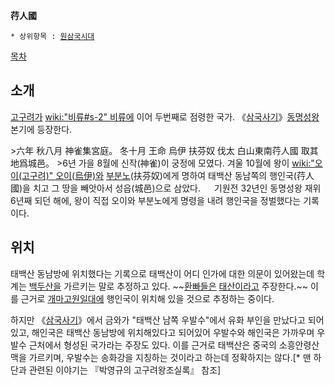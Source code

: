 '''荇人國'''
 * 상위항목 : [[원삼국시대]]
[[목차]]
== 소개 ==
[[고구려]]가 [[wiki:"비류#s-2" 비류]]에 이어 두번째로 점령한 국가. 《[[삼국사기]]》[[동명성왕]] 본기에 등장한다.

>六年 秋八月 神雀集宮庭。 冬十月 王命 烏伊 扶芬奴 伐太 白山東南荇人國 取其地爲城邑。
>6년 가을 8월에 신작(神雀)이 궁정에 모였다. 겨울 10월에 왕이 [[wiki:"오이(고구려)" 오이(烏伊)]]와 [[부분노]](扶芬奴)에게 명하여 태백산 동남쪽의 행인국(荇人國)을 치고 그 땅을 빼앗아서 성읍(城邑)으로 삼았다.
　
기원전 32년인 동명성왕 재위 6년째 되던 해에, 왕이 직접 오이와 부분노에게 명령을 내려 행인국을 정벌했다는 기록이다.

== 위치 ==
태백산 동남방에 위치했다는 기록으로 태백산이 어디 인가에 대한 의문이 있어왔는데 학계는 [[백두산]]을 가르키는 말로 추정하고 있다. ~~[[환빠]]들은 [[태산]]이라고 주장한다.~~ 이를 근거로 [[개마고원]]일대에 행인국이 위치해 있을 것으로 추정하는 중이다.

하지만 《[[삼국사기]]》에서 금와가 "태백산 남쪽 우발수"에서 유화 부인을 만났다고 되어 있고, 해인국은 태백산 동남방에 위치해있다고 되어있어 우발수와 해인국은 가까우며 우발수 근처에서 형성된 국가라는 주장도 있다. 이를 근거로 태백산은 중국의 소흥안령산맥을 가르키며, 우발수는 송화강을 지칭하는 것이라고 하는데 정확하지는 않다.[* 맨 하단과 관련된 이야기는 『박영규의 고구려왕조실록』 참조]

